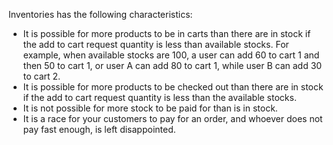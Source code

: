 Inventories has the following characteristics:

- It is possible for more products to be in carts than there are in stock if the add to cart request quantity is less than available stocks. For example, when available stocks are 100, a user can add 60 to cart 1 and then 50 to cart 1, or user A can add 80 to cart 1, while user B can add 30 to cart 2.
- It is possible for more products to be checked out than there are in stock if the add to cart request quantity is less than the available stocks.
- It is not possible for more stock to be paid for than is in stock.
- It is a race for your customers to pay for an order, and whoever does not pay fast enough, is left disappointed.

